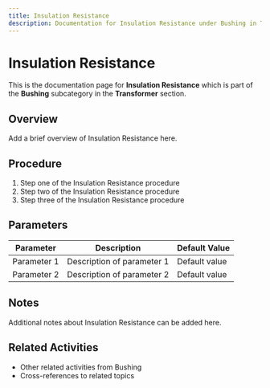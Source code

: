 ```yaml
---
title: Insulation Resistance
description: Documentation for Insulation Resistance under Bushing in Transformer category
---
```


# Insulation Resistance

This is the documentation page for **Insulation Resistance** which is part of the **Bushing** subcategory in the **Transformer** section.

## Overview

Add a brief overview of Insulation Resistance here.

## Procedure

1. Step one of the Insulation Resistance procedure
2. Step two of the Insulation Resistance procedure
3. Step three of the Insulation Resistance procedure

## Parameters

| Parameter | Description | Default Value |
|-----------|-------------|---------------|
| Parameter 1 | Description of parameter 1 | Default value |
| Parameter 2 | Description of parameter 2 | Default value |

## Notes

Additional notes about Insulation Resistance can be added here.

## Related Activities

- Other related activities from Bushing
- Cross-references to related topics
